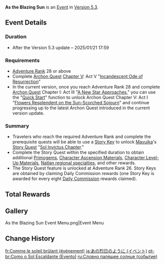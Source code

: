 {{About|the [[Version 5.3]] event|the [[Story Quest]] act|As the Blazing Sun}}
{{Event
|name              = As the Blazing Sun
|image             = As the Blazing Sun Event.png
|type              = In-Game
|group             = Story Quest
|time_known        = yes
|time_start        = 2025-01-01 11:00:00
|time_start_offset = GMT+8
|time_end          = 2025-01-21 17:59:59
|link              = https://www.hoyolab.com/article/35948965
}}
{{Description|With the [[Abyss]] crisis resolved, the people of [[Natlan]] can finally embrace a long-awaited peace. Before long, changes begin to take root in their lives...<br>But the time has not yet come. Forsake not the strength to defend, nor forget the taste of struggle.<br>As long as the sun still hangs high in the sky, battle shall never cease.<br>In the face of this hardship, the warriors will endure; for in the name of what once was, they fight for what will be.}}
'''As the Blazing Sun''' is an [[Event]] in [[Version 5.3]].

==Event Details==
===Duration===
* After the Version 5.3 update – 2025/01/21 17:59

===Requirements===
* [[Adventure Rank]] 28 or above
* Complete [[Archon Quest]] [[Chapter V]]: Act V "[[Incandescent Ode of Resurrection]]"
* In the current version, once you reach Adventure Rank 28 and complete [[Archon Quest]] Chapter I: Act III "[[A New Star Approaches]]," you can use the "[[Quick Start]]" function to unlock Archon Quest Chapter V: Act I "[[Flowers Resplendent on the Sun-Scorched Sojourn]]" and continue progressing up to the latest Archon Quest introduced in the current version update.

===Summary===
* Travelers who reach the required Adventure Rank and complete the prerequisite quests will be able to use a [[Story Key]] to unlock [[Mavuika]]'s [[Story Quest]] "[[Sol Invictus Chapter]]."
* Complete the Story Quest within the specified duration to obtain additional [[Primogem]]s, [[Character Ascension Material]]s, [[Character Level-Up Material]]s, [[Natlan Local Specialty|Natlan regional specialties]], and other rewards.
* The Story Quest feature is unlocked at Adventure Rank 26. Story Keys are obtained by claiming Daily Commission rewards (one Story Key is awarded for every eight [[Daily Commission]] rewards claimed).

==Total Rewards==
{{Event Rewards
|Primogem                          = 60
|Agnidus Agate Fragment            = 9
|Gold-Inscribed Secret Source Core = 6
|Withering Purpurbloom             = 30
|Warrior's Metal Whistle           = 12
|Sentry's Wooden Whistle           = 15
|sort = Primogem,Agnidus Agate Fragment,Gold-Inscribed Secret Source Core,Withering Purpurbloom,Warrior's Metal Whistle,Sentry's Wooden Whistle
}}

==Gallery==
<gallery>
As the Blazing Sun Event Menu.png|Event Menu
</gallery>

==Change History==
{{Change History|5.3}}

[[fr:Comme le soleil brûlant (événement)]]
[[ja:あの烈日のように (イベント)]]
[[pt-br:Como o Sol Escaldante (Evento)]]
[[ru:Словно палящее солнце (событие)]]
